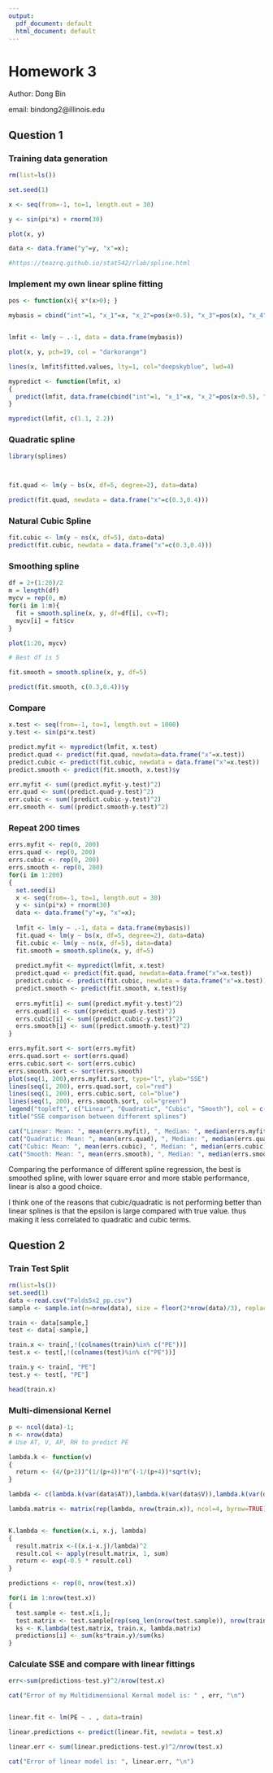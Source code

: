 ```yaml
---
output:
  pdf_document: default
  html_document: default
---
```


# Homework 3

Author: Dong Bin

email: bindong2@illinois.edu

## Question 1

### Training data generation
```r

rm(list=ls())

set.seed(1)

x <- seq(from=-1, to=1, length.out = 30)

y <- sin(pi*x) + rnorm(30)

plot(x, y)

data <- data.frame("y"=y, "x"=x);

#https://teazrq.github.io/stat542/rlab/spline.html
```

### Implement my own linear spline fitting 
```r

pos <- function(x){ x*(x>0); }

mybasis = cbind("int"=1, "x_1"=x, "x_2"=pos(x+0.5), "x_3"=pos(x), "x_4"= pos(x-0.5))


lmfit <- lm(y ~ .-1, data = data.frame(mybasis))

plot(x, y, pch=19, col = "darkorange")

lines(x, lmfit$fitted.values, lty=1, col="deepskyblue", lwd=4)

mypredict <- function(lmfit, x)
{
  predict(lmfit, data.frame(cbind("int"=1, "x_1"=x, "x_2"=pos(x+0.5), "x_3"=pos(x), "x_4"=pos(x-0.5))))
}

mypredict(lmfit, c(1.1, 2.2))

```

### Quadratic spline 
```r

library(splines)



fit.quad <- lm(y ~ bs(x, df=5, degree=2), data=data)

predict(fit.quad, newdata = data.frame("x"=c(0.3,0.4)))
```

### Natural Cubic Spline

```r
fit.cubic <- lm(y ~ ns(x, df=5), data=data)
predict(fit.cubic, newdata = data.frame("x"=c(0.3,0.4)))

```


### Smoothing spline

```r
df = 2+(1:20)/2
m = length(df)
mycv = rep(0, m)
for(i in 1:m){
  fit = smooth.spline(x, y, df=df[i], cv=T);
  mycv[i] = fit$cv
}

plot(1:20, mycv)

# Best df is 5

fit.smooth = smooth.spline(x, y, df=5)

predict(fit.smooth, c(0.3,0.4))$y

```

### Compare
```r
x.test <- seq(from=-1, to=1, length.out = 1000)
y.test <- sin(pi*x.test) 

predict.myfit <- mypredict(lmfit, x.test)
predict.quad <- predict(fit.quad, newdata=data.frame("x"=x.test))
predict.cubic <- predict(fit.cubic, newdata = data.frame("x"=x.test))
predict.smooth <- predict(fit.smooth, x.test)$y

err.myfit <- sum((predict.myfit-y.test)^2)
err.quad <- sum((predict.quad-y.test)^2)
err.cubic <- sum((predict.cubic-y.test)^2)
err.smooth <- sum((predict.smooth-y.test)^2)
```

### Repeat 200 times
```r
errs.myfit <- rep(0, 200)
errs.quad <- rep(0, 200)
errs.cubic <- rep(0, 200)
errs.smooth <- rep(0, 200)
for(i in 1:200)
{
  set.seed(i)
  x <- seq(from=-1, to=1, length.out = 30)
  y <- sin(pi*x) + rnorm(30)
  data <- data.frame("y"=y, "x"=x);
  
  lmfit <- lm(y ~ .-1, data = data.frame(mybasis))
  fit.quad <- lm(y ~ bs(x, df=5, degree=2), data=data)
  fit.cubic <- lm(y ~ ns(x, df=5), data=data)
  fit.smooth = smooth.spline(x, y, df=5)
  
  predict.myfit <- mypredict(lmfit, x.test)
  predict.quad <- predict(fit.quad, newdata=data.frame("x"=x.test))
  predict.cubic <- predict(fit.cubic, newdata = data.frame("x"=x.test))
  predict.smooth <- predict(fit.smooth, x.test)$y
  
  errs.myfit[i] <- sum((predict.myfit-y.test)^2)
  errs.quad[i] <- sum((predict.quad-y.test)^2)
  errs.cubic[i] <- sum((predict.cubic-y.test)^2)
  errs.smooth[i] <- sum((predict.smooth-y.test)^2)
}


```

```r
errs.myfit.sort <- sort(errs.myfit)
errs.quad.sort <- sort(errs.quad)
errs.cubic.sort <- sort(errs.cubic)
errs.smooth.sort <- sort(errs.smooth)
plot(seq(1, 200),errs.myfit.sort, type="l", ylab="SSE")
lines(seq(1, 200), errs.quad.sort, col="red")
lines(seq(1, 200), errs.cubic.sort, col="blue")
lines(seq(1, 200), errs.smooth.sort, col="green")
legend("topleft", c("Linear", "Quadratic", "Cubic", "Smooth"), col = c("black", "red", "blue", "green"), lty=1, lwd=3)
title("SSE comparison between different splines")

cat("Linear: Mean: ", mean(errs.myfit), ", Median: ", median(errs.myfit), ", Std: ", sqrt(var(errs.myfit)), "\n")
cat("Quadratic: Mean: ", mean(errs.quad), ", Median: ", median(errs.quad), ", Std: ", sqrt(var(errs.quad)), "\n")
cat("Cubic: Mean: ", mean(errs.cubic), ", Median: ", median(errs.cubic), ", Std: ", sqrt(var(errs.cubic)), "\n")
cat("Smooth: Mean: ", mean(errs.smooth), ", Median: ", median(errs.smooth), ", Std: ", sqrt(var(errs.smooth)), "\n")
```


Comparing the performance of different spline regression, the best is smoothed spline, with lower square error and more stable performance, linear is also a good choice. 

I think one of the reasons that cubic/quadratic is not performing better than linear splines is that the epsilon is large compared with true value. thus making it less correlated to quadratic and cubic terms. 


## Question 2

### Train Test Split
```r
rm(list=ls())
set.seed(1)
data <-read.csv("Folds5x2_pp.csv")
sample <- sample.int(n=nrow(data), size = floor(2*nrow(data)/3), replace=FALSE)

train <- data[sample,]
test <- data[-sample,]

train.x <- train[,!(colnames(train)%in% c("PE"))]
test.x <- test[,!(colnames(test)%in% c("PE"))]

train.y <- train[, "PE"]
test.y <- test[, "PE"]

head(train.x)

```

### Multi-dimensional Kernel
```r
p <- ncol(data)-1;
n <- nrow(data)
# Use AT, V, AP, RH to predict PE

lambda.k <- function(v)
{
  return <- (4/(p+2))^(1/(p+4))*n^(-1/(p+4))*sqrt(v);
}

lambda <- c(lambda.k(var(data$AT)),lambda.k(var(data$V)),lambda.k(var(data$AP)),lambda.k(var(data$RH)))

lambda.matrix <- matrix(rep(lambda, nrow(train.x)), ncol=4, byrow=TRUE)


K.lambda <- function(x.i, x.j, lambda)
{
  result.matrix <-((x.i-x.j)/lambda)^2
  result.col <- apply(result.matrix, 1, sum)
  return <- exp(-0.5 * result.col)
}

predictions <- rep(0, nrow(test.x))

for(i in 1:nrow(test.x))
{
  test.sample <- test.x[i,];
  test.matrix <- test.sample[rep(seq_len(nrow(test.sample)), nrow(train.x)), ]
  ks <- K.lambda(test.matrix, train.x, lambda.matrix)
  predictions[i] <- sum(ks*train.y)/sum(ks)
}


```

### Calculate SSE and compare with linear fittings
```r

err<-sum(predictions-test.y)^2/nrow(test.x)

cat("Error of my Multidimensional Kernal model is: " , err, "\n")


linear.fit <- lm(PE ~ . , data=train)

linear.predictions <- predict(linear.fit, newdata = test.x)

linear.err <- sum(linear.predictions-test.y)^2/nrow(test.x)

cat("Error of linear model is: ", linear.err, "\n")
```